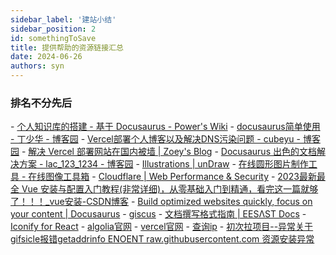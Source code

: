 ```yaml
---
sidebar_label: '建站小结'
sidebar_position: 2
id: somethingToSave
title: 提供帮助的资源链接汇总
date: 2024-06-26
authors: syn
---
```

### 排名不分先后
<p>
- <a href="https://wiki-power.com/%E4%B8%AA%E4%BA%BA%E7%9F%A5%E8%AF%86%E5%BA%93%E7%9A%84%E6%90%AD%E5%BB%BA-%E5%9F%BA%E4%BA%8EDocusaurus/#vs-code/">个人知识库的搭建 - 基于 Docusaurus - Power's Wiki</a>
- <a href="https://www.cnblogs.com/dingshaohua/p/16174916.html">docusaurus简单使用 - 丁少华 - 博客园</a>
- <a href="https://www.cnblogs.com/cubeyu/articles/17451621.html">Vercel部署个人博客以及解决DNS污染问题 - cubeyu - 博客园</a>
- <a href="https://blog-zoey.top/posts/vercel-dns-china">解决 Vercel 部署网站在国内被墙 | Zoey's Blog</a>
- <a href="https://www.cnblogs.com/LiuOcean-Blog/p/docusaurus-chu-se-de-wen-dang-jie-jue-fang-an.html">Docusaurus 出色的文档解决方案 - lac_123_1234 - 博客园</a>
- <a href="https://undraw.co/illustrations">Illustrations | unDraw</a>
- <a href="https://phototool.cn/circle/">在线圆形图片制作工具 - 在线图像工具箱</a>
- <a href="https://dash.cloudflare.com/login">Cloudflare | Web Performance & Security</a>
- <a href="https://blog.csdn.net/logic1001/article/details/134617666">2023最新最全 Vue 安装与配置入门教程(非常详细)，从零基础入门到精通，看完这一篇就够了！！！_vue安装-CSDN博客</a>
- <a href="https://docusaurus.io/zh-CN/">Build optimized websites quickly, focus on your content | Docusaurus</a>
- <a href="https://giscus.app/zh-CN">giscus</a>
- <a href="https://docs.eesast.com/docs/intro/style_guide">文档撰写格式指南 | EESΛST Docs</a>
- <a href="https://iconify.design/docs/icon-components/react/">Iconify for React</a>
- <a href="https://www.algolia.com/">algolia官网</a>
- <a href="https://vercel.com/">vercel官网</a>
- <a href="https://site.ip138.com/raw.githubusercontent.com/">查询ip</a>
- <a href="https://juejin.cn/post/7249608794748846140">初次拉项目--异常关于gifsicle报错getaddrinfo ENOENT raw.githubusercontent.com 资源安装异常</a>
</p>